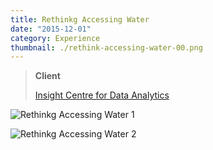 ```yaml
---
title: Rethinkg Accessing Water
date: "2015-12-01"
category: Experience
thumbnail: ./rethink-accessing-water-00.png
---
```



> **Client**
>
> [Insight Centre for Data Analytics](http://www.insight-centre.org/)

<EmbedVideo
  width="full"
  host="vimeo"
  source="139002337"
  title=""
/>

<EmbedImage width="wide">

![Rethinkg Accessing Water 1](./rethink-accessing-water-01.png)

</EmbedImage>

<EmbedImage width="wide">

![Rethinkg Accessing Water 2](./rethink-accessing-water-02.png)

</EmbedImage>
